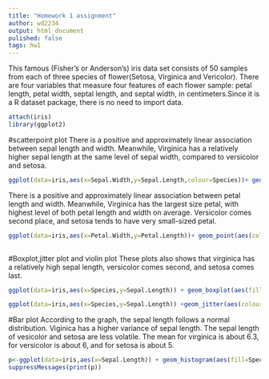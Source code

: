 ```yaml
---
title: "Homework 1 assignment"
author: wd2234
output: html_document
pulished: false 
tags: hw1
---
```


This famous (Fisher's or Anderson's) iris data set consists of 50 samples from each of three species of flower(Setosa, Virginica and Vericolor). There are four variables that measure four features of each flower sample: petal length, petal width, septal length, and septal width, in centimeters.Since it is a R dataset package, there is no need to import data.  

```r
attach(iris)
library(ggplot2)
```

#scatterpoint plot
There is a positive and approximately linear association between sepal length and width. Meanwhile, Virginica has a relatively higher sepal length at the same level of sepal width, compared to versicolor and setosa.

```r

ggplot(data=iris,aes(x=Sepal.Width,y=Sepal.Length,colour=Species))+ geom_point(aes(shape=Species),size=2.5) + ggtitle("Sepal Length and Width")+stat_smooth(method="lm",formula=y~x,se=FALSE)

```

There is a positive and approximately linear association between petal length and width. Meanwhile, Virginica has the largest size petal, with highest level of both petal length and width on average. Versicolor comes second place, and setosa tends to have very small-sized petal. 

```r

ggplot(data=iris,aes(x=Petal.Width,y=Petal.Length))+ geom_point(aes(color=Species,shape=Species),size=3.5) + ggtitle("Petal Length and Width")+stat_smooth(method="lm",formula=y~x,se=FALSE,color="grey",size=1)
                                                                                                                                                  
```

#Boxplot,jitter plot and violin plot
These plots also shows that virginica has a relatively high sepal length, versicolor comes second, and setosa comes last.
```r
ggplot(data=iris,aes(x=Species,y=Sepal.Length)) + geom_boxplot(aes(fill=Species))+geom_jitter(aes(colour=Species),size=3)+ggtitle("Distribution of Sepal Lengths in box plot")

ggplot(data=iris,aes(x=Species,y=Sepal.Length)) +geom_jitter(aes(colour=Species),size=3)+geom_violin(aes(fill=Species))+ggtitle("Distribution of Sepal Lengths in violin plot")

````

#Bar plot
According to the graph, the sepal length follows a normal distribution. Viginica has a higher variance of sepal length. The sepal length of vesicolor and setosa are less volatile. The mean for virginica is about 6.3, for versicolor is about 6, and for setosa is about 5. 

```r
p<-ggplot(data=iris,aes(x=Sepal.Length)) + geom_histogram(aes(fill=Species))+facet_wrap(~Species) + ggtitle("Distribution of Sepal Lengths")
suppressMessages(print(p))
```

